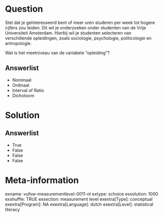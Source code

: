 Question
========
Stel dat je geïnteresseerd bent of meer uren studeren per week tot
hogere cijfers zou leiden. Dit wil je onderzoeken onder studenten van de
Vrije Universiteit Amsterdam. Hierbij wil je studenten selecteren van
verschillende opleidingen, zoals sociologie, psychologie, politicologie
en antropologie.  
  
Wat is het meetniveau van de variabele "opleiding"?

Answerlist
----------
* Nominaal
* Ordinaal
* Interval of Ratio
* Dichotoom

Solution
========










Answerlist
----------
* True
* False
* False
* False

Meta-information
================
exname: vufsw-measurementlevel-0011-nl
extype: schoice
exsolution: 1000
exshuffle: TRUE
exsection: measurement level
exextra[Type]: conceptual
exextra[Program]: NA
exextra[Language]: dutch
exextra[Level]: statistical literacy

